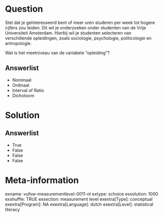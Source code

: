 Question
========
Stel dat je geïnteresseerd bent of meer uren studeren per week tot
hogere cijfers zou leiden. Dit wil je onderzoeken onder studenten van de
Vrije Universiteit Amsterdam. Hierbij wil je studenten selecteren van
verschillende opleidingen, zoals sociologie, psychologie, politicologie
en antropologie.  
  
Wat is het meetniveau van de variabele "opleiding"?

Answerlist
----------
* Nominaal
* Ordinaal
* Interval of Ratio
* Dichotoom

Solution
========










Answerlist
----------
* True
* False
* False
* False

Meta-information
================
exname: vufsw-measurementlevel-0011-nl
extype: schoice
exsolution: 1000
exshuffle: TRUE
exsection: measurement level
exextra[Type]: conceptual
exextra[Program]: NA
exextra[Language]: dutch
exextra[Level]: statistical literacy

